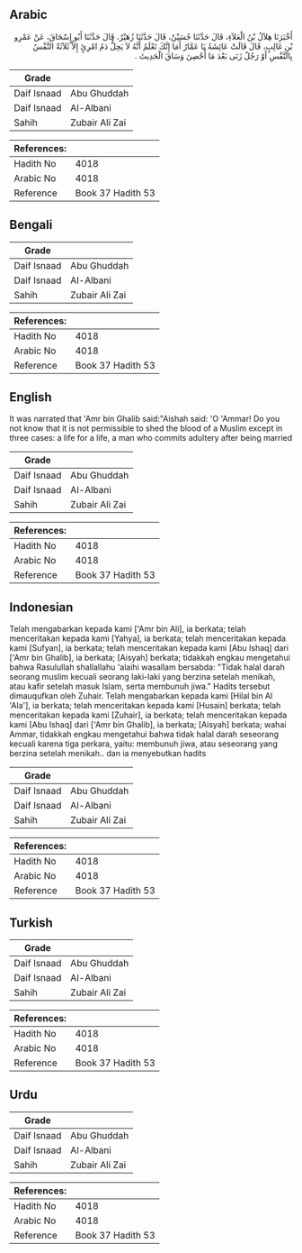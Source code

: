 ## Arabic


<div dir="rtl" lang="ar" style={{fontSize:'larger',backgroundColor:'#f8f9fa',padding:20}}>
أَخْبَرَنَا هِلاَلُ بْنُ الْعَلاَءِ، قَالَ حَدَّثَنَا حُسَيْنٌ، قَالَ حَدَّثَنَا زُهَيْرٌ، قَالَ حَدَّثَنَا أَبُو إِسْحَاقَ، عَنْ عَمْرِو بْنِ غَالِبٍ، قَالَ قَالَتْ عَائِشَةُ يَا عَمَّارُ أَمَا إِنَّكَ تَعْلَمُ أَنَّهُ لاَ يَحِلُّ دَمُ امْرِئٍ إِلاَّ ثَلاَثَةٌ النَّفْسُ بِالنَّفْسِ أَوْ رَجُلٌ زَنَى بَعْدَ مَا أُحْصِنَ وَسَاقَ الْحَدِيثَ ‏.‏
</div>
<div style={{backgroundColor:'#f8f9fa',padding:20, marginBottom: 10}}><table> <thead> <tr> <th>Grade</th> <th></th> </tr> </thead> <tbody> <tr><td>Daif Isnaad</td><td>Abu Ghuddah</td></tr><tr><td>Daif Isnaad</td><td>Al-Albani</td></tr><tr><td>Sahih</td><td>Zubair Ali Zai</td></tr></tbody></table><table> <thead> <tr> <th>References:</th> <th></th> </tr> </thead> <tbody><tr><td>Hadith No</td><td>4018</td></tr><tr><td>Arabic No</td><td>4018</td></tr><tr><td>Reference</td><td>Book 37 Hadith 53</td></tr></tbody></table></div>

## Bengali


<div dir="ltr" lang="bn" style={{fontSize:'larger',backgroundColor:'#f8f9fa',padding:20}}>

</div>
<div style={{backgroundColor:'#f8f9fa',padding:20, marginBottom: 10}}><table> <thead> <tr> <th>Grade</th> <th></th> </tr> </thead> <tbody> <tr><td>Daif Isnaad</td><td>Abu Ghuddah</td></tr><tr><td>Daif Isnaad</td><td>Al-Albani</td></tr><tr><td>Sahih</td><td>Zubair Ali Zai</td></tr></tbody></table><table> <thead> <tr> <th>References:</th> <th></th> </tr> </thead> <tbody><tr><td>Hadith No</td><td>4018</td></tr><tr><td>Arabic No</td><td>4018</td></tr><tr><td>Reference</td><td>Book 37 Hadith 53</td></tr></tbody></table></div>

## English


<div dir="ltr" lang="en" style={{fontSize:'larger',backgroundColor:'#f8f9fa',padding:20}}>
It was narrated that 'Amr bin Ghalib said:"Aishah said: 'O 'Ammar! Do you not know that it is not permissible to shed the blood of a Muslim except in three cases: a life for a life, a man who commits adultery after being married
</div>
<div style={{backgroundColor:'#f8f9fa',padding:20, marginBottom: 10}}><table> <thead> <tr> <th>Grade</th> <th></th> </tr> </thead> <tbody> <tr><td>Daif Isnaad</td><td>Abu Ghuddah</td></tr><tr><td>Daif Isnaad</td><td>Al-Albani</td></tr><tr><td>Sahih</td><td>Zubair Ali Zai</td></tr></tbody></table><table> <thead> <tr> <th>References:</th> <th></th> </tr> </thead> <tbody><tr><td>Hadith No</td><td>4018</td></tr><tr><td>Arabic No</td><td>4018</td></tr><tr><td>Reference</td><td>Book 37 Hadith 53</td></tr></tbody></table></div>

## Indonesian


<div dir="ltr" lang="id" style={{fontSize:'larger',backgroundColor:'#f8f9fa',padding:20}}>
Telah mengabarkan kepada kami ['Amr bin Ali], ia berkata; telah menceritakan kepada kami [Yahya], ia berkata; telah menceritakan kepada kami [Sufyan], ia berkata; telah menceritakan kepada kami [Abu Ishaq] dari ['Amr bin Ghalib], ia berkata; [Aisyah] berkata; tidakkah engkau mengetahui bahwa Rasulullah shallallahu 'alaihi wasallam bersabda: "Tidak halal darah seorang muslim kecuali seorang laki-laki yang berzina setelah menikah, atau kafir setelah masuk Islam, serta membunuh jiwa." Hadits tersebut dimauqufkan oleh Zuhair. Telah mengabarkan kepada kami [Hilal bin Al 'Ala'], ia berkata; telah menceritakan kepada kami [Husain] berkata; telah menceritakan kepada kami [Zuhair], ia berkata; telah menceritakan kepada kami [Abu Ishaq] dari ['Amr bin Ghalib], ia berkata; [Aisyah] berkata; wahai Ammar, tidakkah engkau mengetahui bahwa tidak halal darah seseorang kecuali karena tiga perkara, yaitu: membunuh jiwa, atau seseorang yang berzina setelah menikah.. dan ia menyebutkan hadits
</div>
<div style={{backgroundColor:'#f8f9fa',padding:20, marginBottom: 10}}><table> <thead> <tr> <th>Grade</th> <th></th> </tr> </thead> <tbody> <tr><td>Daif Isnaad</td><td>Abu Ghuddah</td></tr><tr><td>Daif Isnaad</td><td>Al-Albani</td></tr><tr><td>Sahih</td><td>Zubair Ali Zai</td></tr></tbody></table><table> <thead> <tr> <th>References:</th> <th></th> </tr> </thead> <tbody><tr><td>Hadith No</td><td>4018</td></tr><tr><td>Arabic No</td><td>4018</td></tr><tr><td>Reference</td><td>Book 37 Hadith 53</td></tr></tbody></table></div>

## Turkish


<div dir="ltr" lang="tr" style={{fontSize:'larger',backgroundColor:'#f8f9fa',padding:20}}>

</div>
<div style={{backgroundColor:'#f8f9fa',padding:20, marginBottom: 10}}><table> <thead> <tr> <th>Grade</th> <th></th> </tr> </thead> <tbody> <tr><td>Daif Isnaad</td><td>Abu Ghuddah</td></tr><tr><td>Daif Isnaad</td><td>Al-Albani</td></tr><tr><td>Sahih</td><td>Zubair Ali Zai</td></tr></tbody></table><table> <thead> <tr> <th>References:</th> <th></th> </tr> </thead> <tbody><tr><td>Hadith No</td><td>4018</td></tr><tr><td>Arabic No</td><td>4018</td></tr><tr><td>Reference</td><td>Book 37 Hadith 53</td></tr></tbody></table></div>

## Urdu


<div dir="rtl" lang="ur" style={{fontSize:'larger',backgroundColor:'#f8f9fa',padding:20}}>

</div>
<div style={{backgroundColor:'#f8f9fa',padding:20, marginBottom: 10}}><table> <thead> <tr> <th>Grade</th> <th></th> </tr> </thead> <tbody> <tr><td>Daif Isnaad</td><td>Abu Ghuddah</td></tr><tr><td>Daif Isnaad</td><td>Al-Albani</td></tr><tr><td>Sahih</td><td>Zubair Ali Zai</td></tr></tbody></table><table> <thead> <tr> <th>References:</th> <th></th> </tr> </thead> <tbody><tr><td>Hadith No</td><td>4018</td></tr><tr><td>Arabic No</td><td>4018</td></tr><tr><td>Reference</td><td>Book 37 Hadith 53</td></tr></tbody></table></div>